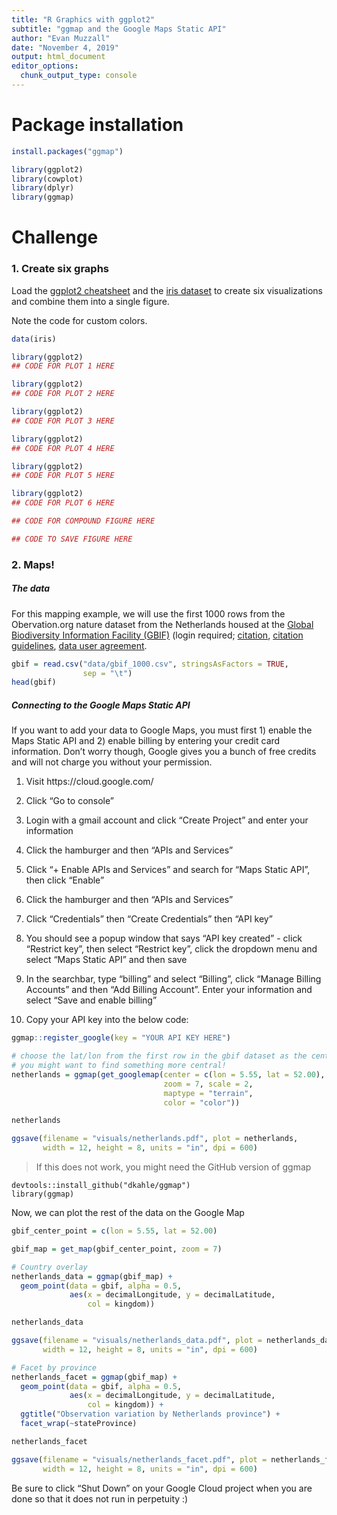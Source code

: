 ```yaml
---
title: "R Graphics with ggplot2"
subtitle: "ggmap and the Google Maps Static API"
author: "Evan Muzzall"
date: "November 4, 2019"
output: html_document
editor_options: 
  chunk_output_type: console
---
```


# Package installation 

```r
install.packages("ggmap")

library(ggplot2)
library(cowplot)
library(dplyr)
library(ggmap)
```

# Challenge

### 1. Create six graphs

Load the [ggplot2 cheatsheet](https://rstudio.com/wp-content/uploads/2019/01/Cheatsheets_2019.pdf) and the [iris dataset](https://en.wikipedia.org/wiki/Iris_flower_data_set) to create six visualizations and combine them into a single figure. 

Note the code for custom colors. 

```r
data(iris)
```

```r
library(ggplot2)
## CODE FOR PLOT 1 HERE
```

```r
library(ggplot2)
## CODE FOR PLOT 2 HERE
```

```r
library(ggplot2)
## CODE FOR PLOT 3 HERE
```

```r
library(ggplot2)
## CODE FOR PLOT 4 HERE
```

```r
library(ggplot2)
## CODE FOR PLOT 5 HERE
```

```r
library(ggplot2)
## CODE FOR PLOT 6 HERE
```

```r
## CODE FOR COMPOUND FIGURE HERE

## CODE TO SAVE FIGURE HERE
```

### 2. Maps!

##### The data

For this mapping example, we will use the first 1000 rows from the Obervation.org nature dataset from the Netherlands housed at the [Global Biodiversity Information Facility (GBIF)](https://www.gbif.org/occurrence/download?dataset_key=8a863029-f435-446a-821e-275f4f641165) (login required; [citation](https://doi.org/10.15468/dl.jgjalb), [citation guidelines](https://www.gbif.org/citation-guidelines), [data user agreement](https://www.gbif.org/terms/data-user). 

```r
gbif = read.csv("data/gbif_1000.csv", stringsAsFactors = TRUE, 
                sep = "\t")
head(gbif)
```

##### Connecting to the Google Maps Static API

If you want to add your data to Google Maps, you must first 1) enable the Maps Static API and 2) enable billing by entering your credit card information. Don't worry though, Google gives you a bunch of free credits and will not charge you without your permission. 

1. Visit https://cloud.google.com/

2. Click "Go to console"

3. Login with a gmail account and click "Create Project" and enter your information

4. Click the hamburger and then "APIs and Services"

5. Click "+ Enable APIs and Services" and search for "Maps Static API", then click "Enable"

6. Click the hamburger and then "APIs and Services"

7. Click "Credentials" then "Create Credentials" then "API key"

8. You should see a popup window that says "API key created" - click "Restrict key", then select "Restrict key", click the dropdown menu and select "Maps Static API" and then save

9. In the searchbar, type "billing" and select "Billing", click "Manage Billing Accounts" and then "Add Billing Account". Enter your information and select "Save and enable billing"

10. Copy your API key into the below code: 

```r
ggmap::register_google(key = "YOUR API KEY HERE") 
```

```r
# choose the lat/lon from the first row in the gbif dataset as the center point
# you might want to find something more central! 
netherlands = ggmap(get_googlemap(center = c(lon = 5.55, lat = 52.00),
                                  zoom = 7, scale = 2,
                                  maptype = "terrain",
                                  color = "color"))

netherlands

ggsave(filename = "visuals/netherlands.pdf", plot = netherlands, 
       width = 12, height = 8, units = "in", dpi = 600)
```

> If this does not work, you might need the GitHub version of ggmap
```
devtools::install_github("dkahle/ggmap")
library(ggmap)
```

Now, we can plot the rest of the data on the Google Map

```r
gbif_center_point = c(lon = 5.55, lat = 52.00)

gbif_map = get_map(gbif_center_point, zoom = 7) 

# Country overlay
netherlands_data = ggmap(gbif_map) + 
  geom_point(data = gbif, alpha = 0.5, 
             aes(x = decimalLongitude, y = decimalLatitude, 
                 col = kingdom)) 

netherlands_data

ggsave(filename = "visuals/netherlands_data.pdf", plot = netherlands_data, 
       width = 12, height = 8, units = "in", dpi = 600)

# Facet by province
netherlands_facet = ggmap(gbif_map) + 
  geom_point(data = gbif, alpha = 0.5, 
             aes(x = decimalLongitude, y = decimalLatitude, 
                 col = kingdom)) + 
  ggtitle("Observation variation by Netherlands province") + 
  facet_wrap(~stateProvince)

netherlands_facet

ggsave(filename = "visuals/netherlands_facet.pdf", plot = netherlands_facet, 
       width = 12, height = 8, units = "in", dpi = 600)
```

Be sure to click "Shut Down" on your Google Cloud project when you are done so that it does not run in perpetuity :) 
